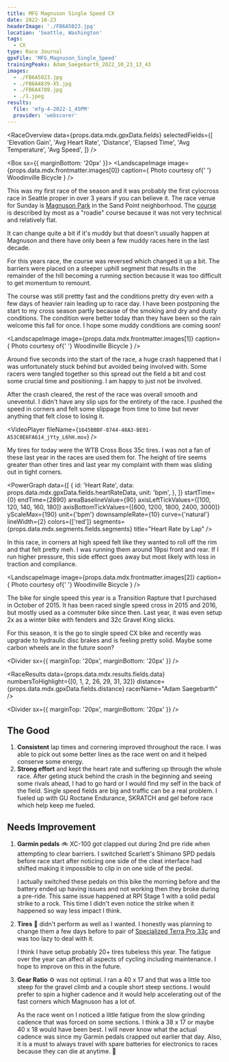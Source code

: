 ```yaml
---
title: MFG Magnuson Single Speed CX
date: 2022-10-23
headerImage: './FB6A5023.jpg'
location: 'Seattle, Washington'
tags:
  - CX
type: Race Journal
gpxFile: 'MFG_Magnuson_Single_Speed'
trainingPeaks: Adam_Saegebarth_2022_10_23_13_43
images:
  - ./FB6A5023.jpg
  - ./FB6A4839-X5.jpg
  - ./FB6A4789.jpg
  - ./1.jpeg
results:
  file: 'mfg-4-2022-1_45PM'
  provider: 'webscorer'
---
```


<RaceOverview
  data={props.data.mdx.gpxData.fields}
  selectedFields={[
    'Elevation Gain',
    'Avg Heart Rate',
    'Distance',
    'Elapsed Time',
    'Avg Temperature',
    'Avg Speed',
  ]}
/>

<Box sx={{ marginBottom: '20px' }}>
  <LandscapeImage
    image={props.data.mdx.frontmatter.images[0]}
    caption={
      <Text>
        Photo courtesy of{' '}
        <Link href="http://woodinvillebicycle.com">Woodinville Bicycle</Link>
      </Text>
    }
  />
</Box>

This was my first race of the season and it was probably the first cylocross race in Seattle proper in over 3 years if you can believe it. The race venue for Sunday is [Magnuson Park](https://en.wikipedia.org/wiki/Magnuson_Park) in the Sand Point neighborhood. The [course](https://i0.wp.com/mfgcyclocross.bike/wp-content/uploads/2022/10/MAG_Course-Map.png?w=792&ssl=1) is described by most as a "roadie" course because it was not very technical and relatively flat.

It can change quite a bit if it's muddy but that doesn't usually happen at Magnuson and there have only been a few muddy races here in the last decade.

For this years race, the course was reversed which changed it up a bit. The barriers were placed on a steeper uphill segment that results in the remainder of the hill becoming a running section because it was too difficult to get momentum to remount.

The course was still prettty fast and the conditions pretty dry even with a few days of heavier rain leading up to race day. I have been postponing the start to my cross season partly because of the smoking and dry and dusty conditions. The condition were better today than they have been so the rain welcome this fall for once. I hope some muddy conditions are coming soon!

<LandscapeImage
  image={props.data.mdx.frontmatter.images[1]}
  caption={
    <Text>
      Photo courtesy of{' '}
      <Link href="http://woodinvillebicycle.com">Woodinville Bicycle</Link>
    </Text>
  }
/>

Around five seconds into the start of the race, a huge crash happened that I was unfortunately stuck behind but avoided being involved with. Some racers were tangled together so this spread out the field a bit and cost some crucial time and positioning. I am happy to just not be involved.

After the crash cleared, the rest of the race was overall smooth and uneventul. I didn't have any slip ups for the entirety of the race. I pushed the speed in corners and felt some slippage from time to time but never anything that felt close to losing it.

<VideoPlayer fileName={`1645BBBF-8744-48A3-BE01-A53C0E6FA614_jYty_L6hH.mov`} />

My tires for today were the WTB Cross Boss 35c tires. I was not a fan of these last
year in the races are used them for. The height of tire seems greater than other
tires and last year my complaint with them was sliding out in tight corners.

<PowerGraph
  data={[
    {
      id: 'Heart Rate',
      data: props.data.mdx.gpxData.fields.heartRateData,
      unit: 'bpm',
    },
  ]}
  startTime={0}
  endTime={2890}
  areaBaselineValue={90}
  axisLeftTickValues={[100, 120, 140, 160, 180]}
  axisBottomTickValues={[600, 1200, 1800, 2400, 3000]}
  yScaleMax={190}
  unit={'bpm'}
  downsampleRate={10}
  curve={'natural'}
  lineWidth={2}
  colors={['red']}
  segments={props.data.mdx.segments.fields.segments}
  title="Heart Rate by Lap"
/>

In this race, in corners at high speed felt like they wanted to roll off the rim and that felt pretty meh. I was running them around 19psi front and rear. If I run higher pressure, this side effect goes away but most likely with loss in traction and compliance.

<LandscapeImage
  image={props.data.mdx.frontmatter.images[2]}
  caption={
    <Text>
      Photo courtesy of{' '}
      <Link href="http://woodinvillebicycle.com">Woodinville Bicycle</Link>
    </Text>
  }
/>

The bike for single speed this year is a Transition Rapture that I purchased in October of 2015. It has been raced single speed cross in 2015 and 2016, but mostly used as a commuter bike since then. Last year, it was even setup 2x as a winter bike with fenders and 32c Gravel King slicks.

For this season, it is the go to single speed CX bike and recently was upgrade to hydraulic disc brakes and is feeling pretty solid. Maybe some carbon wheels are in the future soon?

<LandscapeImage
  image={props.data.mdx.frontmatter.images[3]}
  caption="Throwback to when I used to race the Transition - Magnuson Oct 16, 2016 on a muddy day "
/>

<Divider sx={{ marginTop: '20px', marginBottom: '20px' }} />

<RaceResults
  data={props.data.mdx.results.fields.data}
  numbersToHighlight={[0, 1, 2, 26, 29, 31, 32]}
  distance={props.data.mdx.gpxData.fields.distance}
  racerName="Adam Saegebarth"
/>

<Divider sx={{ marginTop: '20px', marginBottom: '20px' }} />

## The Good

1. **Consistent** lap times and cornering improved throughout the race. I was able to pick out some better lines as the race went on and it helped conserve some energy.
2. **Strong effort** and kept the heart rate and suffering up through the whole race. After geting stuck behind the crash in the beginning and seeing some rivals ahead, I had to go hard or I would find my self in the back of the field. Single speed fields are big and traffic can be a real problem. I fueled up with GU Roctane Endurance, SKRATCH and gel before race which help keep me fueled.

## Needs Improvement

1. **Garmin pedals** 🚲 XC-100 got clapped out during 2nd pre ride when attempting to clear barriers. I switched Scarlett's Shimano SPD pedals before race start after noticing one side of the cleat interface had shifted making it impossible to clip in on one side of the pedal.

   I actually switched these pedals on this bike the morning before and the battery ended up having issues and not working then they broke during a pre-ride. This same issue happened at RPI Stage 1 with a solid pedal strike to a rock. This time I didn't even notice the strike when it happened so way less impact I think.

2. **Tires** 🛞 didn't perform as well as I wanted. I honestly was planning to change them a few days before to pair of [Specialized Terra Pro 33c](https://www.specialized.com/us/en/terra-pro-2bliss-ready/p/156520) and was too lazy to deal with it.

   I think I have setup probably 20+ tires tubeless this year. The fatigue over the year can affect all aspects of cycling including maintenance. I hope to improve on this in the future.

3. **Gear Ratio** ⚙️ was not optimal. I ran a 40 x 17 and that was a little too steep for the gravel climb and a couple short steep sections. I would prefer to spin a higher cadence and it would help accelerating out of the fast corners which Magnuson has a lot of.

   As the race went on I noticed a little fatigue from the slow grinding cadence that was forced on some sections. I think a 38 x 17 or maybe 40 x 18 would have been best. I will never know what the actual cadence was since my Garmin pedals crapped out earlier that day. Also, it is a must to always travel with spare batteries for electronics to races because they can die at anytime. 🪫
